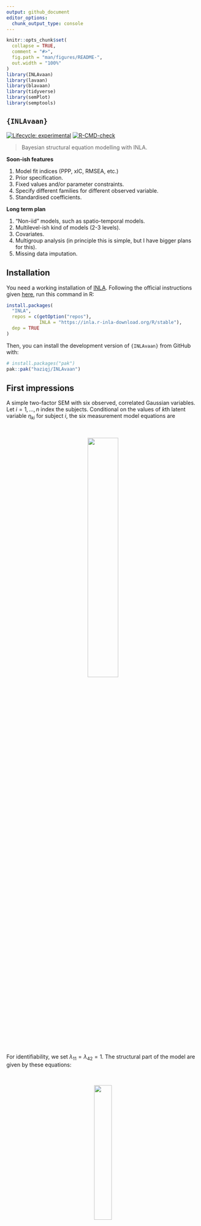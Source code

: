 ```yaml
---
output: github_document
editor_options: 
  chunk_output_type: console
---
```


<!-- README.md is generated from README.Rmd. Please edit that file -->

```r
knitr::opts_chunk$set(
  collapse = TRUE,
  comment = "#>",
  fig.path = "man/figures/README-",
  out.width = "100%"
)
library(INLAvaan)
library(lavaan)
library(blavaan)
library(tidyverse)
library(semPlot)
library(semptools)
```

## `{INLAvaan}`

<!-- badges: start -->
[![Lifecycle: experimental](https://img.shields.io/badge/lifecycle-experimental-orange.svg)](https://lifecycle.r-lib.org/articles/stages.html#experimental)
[![R-CMD-check](https://github.com/haziqj/INLAvaan/actions/workflows/R-CMD-check.yaml/badge.svg)](https://github.com/haziqj/INLAvaan/actions/workflows/R-CMD-check.yaml)
<!-- badges: end -->

> Bayesian structural equation modelling with INLA.

**Soon-ish features**

1. Model fit indices (PPP, xIC, RMSEA, etc.)
2. Prior specification.
3. Fixed values and/or parameter constraints.
4. Specify different families for different observed variable. 
5. Standardised coefficients.

**Long term plan**

1. "Non-iid" models, such as spatio-temporal models.
2. Multilevel-ish kind of models (2-3 levels).
3. Covariates.
4. Multigroup analysis (in principle this is simple, but I have bigger plans for this).
5. Missing data imputation.

## Installation

You need a working installation of [INLA](https://www.r-inla.org).
Following the official instructions given [here](https://www.r-inla.org/download-install), run this command in R:

```r
install.packages(
  "INLA",
  repos = c(getOption("repos"), 
            INLA = "https://inla.r-inla-download.org/R/stable"), 
  dep = TRUE
)
```

Then, you can install the development version of `{INLAvaan}` from GitHub with:

```r
# install.packages("pak")
pak::pak("haziqj/INLAvaan")
```

## First impressions

A simple two-factor SEM with six observed, correlated Gaussian variables.
Let $i=1,\dots,n$ index the subjects.
Conditional on the values of $k$th latent variable $\eta_{ki}$ for subject $i$, the six measurement model equations are

<br>
<p align="center">
  <img src="man/figures/measeqn.gif" width="40%" style="display: block; margin: auto;" />
</p>
<br>
<!-- $$ -->
<!-- \begin{gathered} -->
<!-- y_{1i} = \lambda_{11} \eta_{1i} \phantom{+ \lambda_{1} \eta_{2i}} + \epsilon_{1i}, \quad \epsilon_{1i} \sim N(0, \theta_{11}) \\ -->
<!-- y_{2i} = \lambda_{21} \eta_{1i} \phantom{+ \lambda_{1} \eta_{2i}} + \epsilon_{2i}, \quad \epsilon_{2i} \sim N(0, \theta_{22}) \\ -->
<!-- y_{3i} = \lambda_{31} \eta_{1i} \phantom{+ \lambda_{1} \eta_{2i}}  + \epsilon_{3i}, \quad \epsilon_{3i} \sim N(0, \theta_{33}) \\ -->
<!-- y_{4i} = \phantom{\lambda_{11} \eta_{2i} +}  \lambda_{42} \eta_{2i} + \epsilon_{4i}, \quad \epsilon_{4i} \sim N(0, \theta_{44}) \\ -->
<!-- y_{5i} = \phantom{\lambda_{11} \eta_{2i} +} \lambda_{52} \eta_{2i} + \epsilon_{5i}, \quad \epsilon_{5i} \sim N(0, \theta_{55}) \\ -->
<!-- y_{6i} = \phantom{\lambda_{11} \eta_{2i} +} \lambda_{62} \eta_{2i} + \epsilon_{6i}, \quad \epsilon_{6i} \sim N(0, \theta_{66}) \\ -->
<!-- \\ -->
<!-- \operatorname{Cov}(\epsilon_{1i},\epsilon_{4i}) = \theta_{14} \\ -->
<!-- \operatorname{Cov}(\epsilon_{2i},\epsilon_{5i}) = \theta_{25} \\ -->
<!-- \operatorname{Cov}(\epsilon_{3i},\epsilon_{6i}) = \theta_{36} \\ -->
<!-- \end{gathered} -->
<!-- $$ -->

For identifiability, we set $\lambda_{11} = \lambda_{42} = 1$.
The structural part of the model are given by these equations:

<br>
<p align="center">
  <img src="man/figures/struceqn.gif" width="30%" style="display: block; margin: auto;" />
</p>
<br>
<!-- $$ -->
<!-- \begin{gathered} -->
<!-- \eta_{1i} = \phantom{b\eta_{1i} +} \zeta_{1i}, \quad \zeta_{1i} \sim N(0, \psi_1) \\ -->
<!-- \eta_{2i} = b\eta_{1i} + \zeta_{2i}, \quad \zeta_{2i} \sim N(0, \psi_2) -->
<!-- \end{gathered} -->
<!-- $$ -->

Graphically, we can plot the following path diagram.

```r
#| include: false
true_model <- "
  eta1 =~ 1*y1 + 1.2*y2 + 1.5*y3
  eta2 =~ 1*y4 + 1.2*y5 + 1.5*y6
  eta2 ~ 0.3*eta1

  y1 ~~ 0.05*y4
  y2 ~~ 0.05*y5
  y3 ~~ 0.05*y6

  y1 ~~ 0.1*y1
  y2 ~~ 0.1*y2
  y3 ~~ 0.1*y3
  y4 ~~ 0.1*y4
  y5 ~~ 0.1*y5
  y6 ~~ 0.1*y6
"
dat <- lavaan::simulateData(true_model, sample.nobs = 10000)

mod <- "
  eta1 =~ y1 + y2 + y3
  eta2 =~ y4 + y5 + y6
  eta2 ~ eta1
  y1 ~~ y4
  y2 ~~ y5
  y3 ~~ y6
"
fit_lav <- sem(mod, dat)
fit_lav@ParTable$est <- true_vals <-
  c(rep(c(1, 1.2, 1.5), 2), 0.3, rep(0.05, 3), rep(0.1, 6), rep(1, 2))

p <- semPlot::semPaths(
  fit_lav, 
  whatLabels = "est",
  node.width = 1,
  edge.label.cex = 0.75,
  # style = "ram",
  mar = c(-5, -1, 5, -1)
)
```

```r
#| label: sempath
#| echo: false
#| message: false

indicator_order <- c(
  "y1", "y2", "y3",
  "y4", "y5", "y6"
)
indicator_factor <- c(
  "eta1", "eta1", "eta1",
  "eta2", "eta2", "eta2"
)
factor_layout <- matrix(c("eta1", "eta2"), byrow = TRUE, nrow = 1)
factor_point_to <- matrix(c("up", "up"), byrow = TRUE, nrow = 1)
p2 <- set_sem_layout(
  p,
  indicator_order = indicator_order,
  indicator_factor = indicator_factor,
  factor_layout = factor_layout,
  factor_point_to = factor_point_to
) |>
  set_curve(c(
    "y1~~y4" = 3,
    "y2~~y5" = 3,
    "y3~~y6" = 3
  )) |>
  change_node_label(list(
    list(node = "et1", to = expression(eta[1])),
    list(node = "et2", to = expression(eta[2]))
  ))
plot(p2)
```

```r
# {lavaan} textual model
mod <- "
  # Measurement model
  eta1 =~ y1 + y2 + y3
  eta2 =~ y4 + y5 + y6
  
  # Factor regression
  eta2 ~ eta1
  
  # Covariances
  y1 ~~ y4
  y2 ~~ y5
  y3 ~~ y6
"

# Data set
dplyr::glimpse(dat)
```


To fit this model using `{INLAvaan}`, use the familiar `{lavaan}` syntax. 
The `i` in `isem` stands for `INLA` (following the convention of `bsem` for `{blavaan}`).

```r
#| include: false
#| cache: true
library(INLAvaan)
fit <- isem(model = mod, data = dat)
fit_lav <- sem(mod, dat)
fit_blav <- bsem(mod, dat, n.chains = 1)
fit_blavvb <- bsem(mod, dat, target = "vb")
```

```r
#| eval: false
library(INLAvaan)
fit <- isem(model = mod, data = dat)
summary(fit)
```

```r
#| echo: false
summary(fit)
```

Compare model fit to `{lavaan}` and `{blavaan}` (MCMC sampling using Stan 500 burnin and 1000 samples, as well as variational Bayes):

```r
#| label: fig-compare
#| echo: false
coef_lav <- lavaan::coef(fit_lav)
coef_inla <- lavaan::coef(fit)

lavaan::partable(fit_lav) |>
  select(id, op, lavaan = est) |>
  mutate(truth = true_vals) |>
  left_join(select(lavaan::partable(fit), id, INLAvaan = est, pxnames), by = "id") |>
  left_join(select(lavaan::partable(fit_blav), id, blavaan = est), by = "id") |>
  left_join(select(lavaan::partable(fit_blavvb), id, blavaan_vb = est), by = "id") |>
  mutate(type = gsub("\\[[^]]*\\]", "", pxnames)) |>
  drop_na() |>
  pivot_longer(c(lavaan, blavaan, blavaan_vb, INLAvaan)) |>
  ggplot(aes(value, truth)) +
  geom_abline(slope = 1, intercept = 0, linetype = "dashed") +
  geom_point(aes(col = type, shape = name), size = 3) +
  scale_shape_manual(values = c(0, 5, 1, 2)) +
  theme_bw() +
  labs(
    x = "Estimate",
    y = "True parameter value",
    color = "Parameter",
    shape = "Estimator"
  )

cli::cli_h2("Compare timing")
list(fit, fit_lav, fit_blav, fit_blavvb) |>
  set_names(c("INLAvaan", "lavaan", "blavaan", "blavaan_vb")) |>
  purrr::map_dbl(\(x) x@timing$total) 
```

## Outro

```r
sessioninfo::session_info()
```
